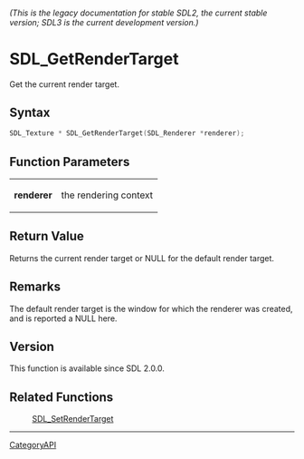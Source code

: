 ====== (This is the legacy documentation for stable SDL2, the current stable version; SDL3 is the current development version.) ======
= SDL_GetRenderTarget =

Get the current render target.

== Syntax ==

<syntaxhighlight lang='c'>
SDL_Texture * SDL_GetRenderTarget(SDL_Renderer *renderer);
</syntaxhighlight>

== Function Parameters ==

{|
|'''renderer'''
|the rendering context
|}

== Return Value ==

Returns the current render target or NULL for the default render target.

== Remarks ==

The default render target is the window for which the renderer was created,
and is reported a NULL here.

== Version ==

This function is available since SDL 2.0.0.

== Related Functions ==

:[[SDL_SetRenderTarget]]

----
[[CategoryAPI]]



